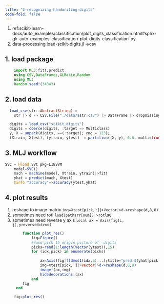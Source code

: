 ```yaml
---
title: "2-recognizing-handwriting-digits"
code-fold: false
---
```


:::{.callout-note title="info"}
1.   ref:scikit-learn-docs/auto_examples/classification/plot_digits_classification.html#sphx-glr-auto-examples-classification-plot-digits-classification-py
2.   data-processing:load-scikit-digits.jl ->csv
:::


## 1. load package
```julia
    import MLJ:fit!,predict
    using CSV,DataFrames,GLMakie,Random
    using MLJ
    Random.seed!(34343)
```

## 2. load data

```julia
  load_csv(str::AbstractString) =
    str |> d -> CSV.File("./data/$str.csv") |> DataFrame |> dropmissing

  digits = load_csv("scikit_digits")
  digits = coerce(digits, :target => Multiclass)
  y, X = unpack(digits, ==(:target); rng = 123);
  (Xtrain, Xtest), (ytrain, ytest)  = partition((X, y), 0.6, multi=true,  rng=123)
```

## 3. MLJ workflow
```julia
SVC = @load SVC pkg=LIBSVM
    model=SVC()
    mach = machine(model, Xtrain, ytrain)|>fit!
    yhat = predict(mach, Xtest)
    @info "accuracy"=>accuracy(ytest,yhat)
```

## 4. plot results

:::{.callout-tip title="makie plot image"}
 1. reshape to image  matrix `img=Xtest[pick,:]|>Vector|>d->reshape(d,8,8)`
 2. sometimes need rotl `load(patharr[num])|>rotl90`
 3. sometimes need reverse y axis `local ax = Axis(fig[i, j],yreversed=true)`
            
:::

```julia
        function plot_res()
            fig=Figure()
            #rand pick 15 origin picture of  digits
            picks=rand(1:length(Vector(ytest)),15)
            for (idx,pick) in enumerate(picks)
                
                ax=Axis(fig[fldmod1(idx,5)...];title="pred:$(yhat[pick])",yreversed=true)
                img=Xtest[pick,:]|>Vector|>d->reshape(d,8,8)
                image!(ax,img)
                hidedecorations!(ax)
            end
        fig
     end

    fig=plot_res()
```